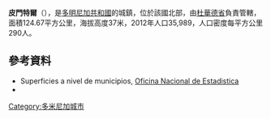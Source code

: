 '''皮門特爾'''（{{lang-es|Pimentel}}），是[[多明尼加共和國|多明尼加共和國]]的城鎮，位於該國北部，由[[杜華德省|杜華德省]]負責管轄，面積124.67平方公里，海拔高度37米，2012年人口35,989，人口密度每平方公里290人。

==參考資料==
*Superficies a nivel de municipios, [https://web.archive.org/web/20090417021712/http://one.gob.do/index.php?option=com_content&task=view&id=63&Itemid=283 Oficina Nacional de Estadistica]
*{{cite book
  | last = De la Fuente
  | first = Santiago
  | title = Geografía Dominicana
  | publisher = Editora Colegial Quisqueyana
  | year = 1976
  | location = Santo Domingo, Dominican Republic
  | language = es }}

{{coord|19|11|N|70|6|W|source:eswiki_region:DO|display=title}}

{{DominicanRepublic-geo-stub}}
[[Category:多米尼加城市|Category:多米尼加城市]]
